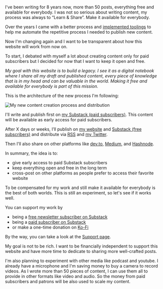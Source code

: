 <SmoothRender>

I've been writing for 8 years now, more than 50 posts, everything free and available for everybody. I was not so serious about writing content, my process was always to “Learn & Share”. Make it available for everybody.

Over the years I came with a better process and [implemented toolings](/publisher-a-tooling-to-automate-the-process-to-publish-my-blog-posts) to help me automate the repetitive process I needed to publish new content.

Now I'm changing again and I want to be transparent about how this website will work from now on.

To start, I debated with myself a lot about creating content only for paid subscribers but I decided for now that I want to keep it open and free.

_My goal with this website is to build a legacy. I see it as a digital notebook where I share all my draft and published content, every piece of knowledge that is in my head and can be valuable in the world. Making it free and available for everybody is part of this mission._

This is the architecture of the new process I'm following:

![My new content creation process and distribution](/series/website-changelog/content-creation.png)

I'll write and publish first on [my Substack (paid subscribers)](https://teekay.substack.com). This content will be available as early access for paid subscribers.

After X days or weeks, I’ll publish on [my website](/) and [Substack (free subscribers)](https://teekay.substack.com) and distribute via [RSS](/rss.xml) and [my Twitter](https://twitter.com/wordsofteekay).

Then I'll also share on other platforms like [dev.to](https://dev.to/teekay), [Medium](https://leandrotk.medium.com), and [Hashnode](https://tk.hashnode.dev).

In summary, the idea is to:

- give early access to paid Substack subscribers
- keep everything open and free in the long term
- cross-post on other platforms as people prefer to access their favorite website

To be compensated for my work and still make it available for everybody is the best of both worlds. This is still an experiment, so let's see if it works well.

You can support my work by

- being a [free newsletter subscriber on Substack](https://teekay.substack.com)
- being a [paid subscriber on Substack](https://teekay.substack.com)
- or make a one-time donation on [Ko-Fi](https://ko-fi.com/teekay)

By the way, you can take a look at the [Support page](/support).

My goal is not to be rich. I want to be financially independent to support this website and have more time to dedicate to sharing more well-crafted posts.

I'm also planning to experiment with other media like podcast and youtube. I already have a microphone and I'm saving money to buy a camera to record videos. As I wrote more than 50 pieces of content, I can use them all to provide in other formats like video and audio. So the money from paid subscribers and patrons will be also used to scale my content.

</SmoothRender>

